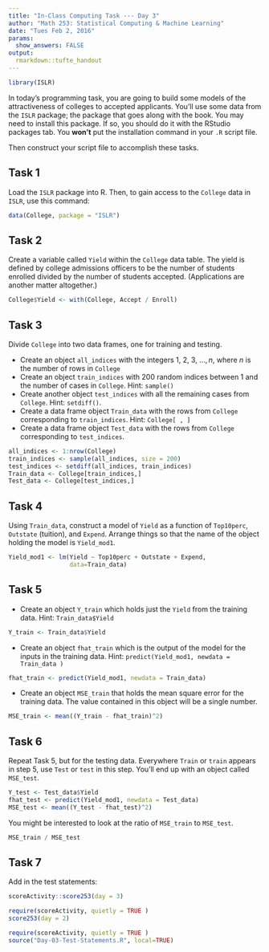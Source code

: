 ```yaml
---
title: "In-Class Computing Task --- Day 3"
author: "Math 253: Statistical Computing & Machine Learning"
date: "Tues Feb 2, 2016"
params:
  show_answers: FALSE
output: 
  rmarkdown::tufte_handout
---
```


```r
library(ISLR)
```


In today's programming task, you are going to build some models of the attractiveness of colleges to accepted applicants.  You'll use some data from the `ISLR` package; the package that goes along with the book.  You may need to install this package.  If so, you should do it with the RStudio packages tab.  You **won't** put the installation command in your `.R` script file.

Then construct your script file to accomplish these tasks.

## Task 1

Load the `ISLR` package into R.  Then, to gain access to the `College` data in `ISLR`, use this command:
```r
data(College, package = "ISLR")
```

## Task 2

Create a variable called `Yield` within the `College` data table.  The yield is defined by college admissions officers to be the number of students enrolled divided by the number of students accepted. (Applications are another matter altogether.)

```r
College$Yield <- with(College, Accept / Enroll)
```

## Task 3

Divide `College` into two data frames, one for training and testing.

* Create an object `all_indices` with the integers 1, 2, 3, $\ldots, n$, where $n$ is the number of rows in `College`
* Create an object `train_indices` with 200 random indices between 1 and the number of cases in `College`.  Hint: `sample()`
* Create another object `test_indices` with all the remaining cases from `College`. Hint: `setdiff()`.
* Create a data frame object `Train_data` with the rows from `College` corresponding to `train_indices`.  Hint: `College[ , ]`
* Create a data frame object `Test_data` with the rows from `College` corresponding to `test_indices`.

```r
all_indices <- 1:nrow(College)
train_indices <- sample(all_indices, size = 200)
test_indices <- setdiff(all_indices, train_indices)
Train_data <- College[train_indices,]
Test_data <- College[test_indices,]
```

## Task 4

Using `Train_data`, construct a model of `Yield` as a function of `Top10perc`, `Outstate` (tuition), and  `Expend`. Arrange things so that the name of the object holding the model is `Yield_mod1`.

```r
Yield_mod1 <- lm(Yield ~ Top10perc + Outstate + Expend,
                 data=Train_data)
```

## Task 5

* Create an object `Y_train` which holds just the `Yield` from the training data. Hint: `Train_data$Yield`

```r
Y_train <- Train_data$Yield
```

* Create an object `fhat_train` which is the output of the model for the inputs in the training data. Hint: `predict(Yield_mod1, newdata = Train_data )`

```r
fhat_train <- predict(Yield_mod1, newdata = Train_data)
```

* Create an object `MSE_train` that holds the mean square error for the training data. The value contained in this object will be a single number.

```r
MSE_train <- mean((Y_train - fhat_train)^2) 
```

## Task 6

Repeat Task 5, but for the testing data.  Everywhere `Train` or `train` appears in step 5, use `Test` or `test` in this step.  You'll end up with an object called `MSE_test`.

```r
Y_test <- Test_data$Yield
fhat_test <- predict(Yield_mod1, newdata = Test_data)
MSE_test <- mean((Y_test - fhat_test)^2) 
```

You might be interested to look at the ratio of `MSE_train` to `MSE_test`. 

```r
MSE_train / MSE_test
```

## Task 7

Add in the test statements: 
```r
scoreActivity::score253(day = 3)
```
  
```r
require(scoreActivity, quietly = TRUE )
score253(day = 2)
```

```r
require(scoreActivity, quietly = TRUE )
source("Day-03-Test-Statements.R", local=TRUE)
```

